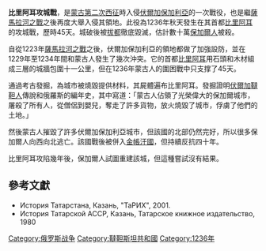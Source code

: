 {{Infobox military conflict
|image=
|caption=
|conflict=比里阿耳攻城戰
|partof=蒙古入侵[[伏爾加保加利亞|伏爾加保加利亞]]
|place=[[伏爾加保加利亞|伏爾加保加利亞]][[比里阿耳|比里阿耳]]
|date=1236年
|result=蒙古勝利
|combatant1= [[伏爾加保加利亞|伏爾加保加利亞]]
|combatant2= [[蒙古帝國|蒙古帝國]]
|commander1=未知
|commander2=[[拔都|拔都]]
|strength1=10,000-50,000人<sup>1</sup>
|strength2=100,000-150,000人<sup>2</sup>
|casualties1=大量軍民死亡
|casualties2=未知
|notes= <sup>1</sup>{{le|朱利安修士|Friar Julian}}<br><sup>2</sup>僅有[[拔都|拔都]]的部隊
|}}
{{Campaignbox 蒙古帝国征战一览}}
'''比里阿耳攻城戰'''，是[[长子西征|蒙古第二次西征]]時入侵[[伏爾加保加利亞|伏爾加保加利亞]]的一次戰役，也是繼[[薩馬拉河之戰|薩馬拉河之戰]]之後再度大舉入侵其領地。此役為1236年秋天發生在其首都[[比里阿耳|比里阿耳]]的攻城戰，歷時45天。城破後被[[拔都|拔都]]徹底毀滅，估計數十萬[[保加爾人|保加爾人]]被殺。

自從1223年[[薩馬拉河之戰|薩馬拉河之戰]]之後，伏爾加保加利亞的領地都做了加強設防，並在1229年至1234年間和蒙古人發生了幾次沖突。它的首都[[比里阿耳|比里阿耳]]用石頭和木材組成三層的城牆包圍十一公里，但在1236年蒙古人的圍困戰中只支撑了45天。

通過考古發掘，為城市被燒毀提供材料，其屍體遍布比里阿耳。發掘證明[[伏爾加韃靼人|伏爾加韃靼人]]傳說和俄羅斯的編年史，其中寫道：「蒙古人佔領了光榮偉大的保加爾城市，屠殺了所有人，從僧侶到嬰兒，奪走了許多貨物，放火燒毀了城市，俘虜了他們的土地。」

然後蒙古人摧毀了許多伏爾加保加利亞城市，但該國的北部仍然完好，所以很多保加爾人向西向北逃亡。該國戰後被併入[[金帳汗國|金帳汗國]]，但持續反抗四十年。

比里阿耳攻陷幾年後，保加爾人試圖重建該城，但這種嘗試沒有結果。
==參考文獻==
*  История Татарстана, Казань, "ТаРИХ", 2001.
*  История Татарской АССР, Казань, Татарское книжное издательство, 1980
[[Category:俄罗斯战争|Category:俄罗斯战争]]
[[Category:韃靼斯坦共和國|Category:韃靼斯坦共和國]]
[[Category:1236年|Category:1236年]]